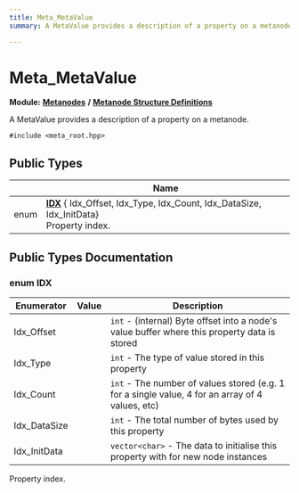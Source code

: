 ```yaml
---
title: Meta_MetaValue
summary: A MetaValue provides a description of a property on a metanode. 

---
```


# Meta_MetaValue

**Module:** **[Metanodes](../Modules/group__api__metanodes.mdx)** **/** **[Metanode Structure Definitions](../Modules/group__api__metadefs.mdx)**



A MetaValue provides a description of a property on a metanode. 


`#include <meta_root.hpp>`

## Public Types

|                | Name           |
| -------------- | -------------- |
| enum| **[IDX](../Classes/struct_meta___meta_value.mdx#enum-idx)** { Idx_Offset, Idx_Type, Idx_Count, Idx_DataSize, Idx_InitData}<br />Property index.  |

## Public Types Documentation

### enum IDX

| Enumerator | Value | Description |
| ---------- | ----- | ----------- |
| Idx_Offset | | `int` - (internal) Byte offset into a node's value buffer where this property data is stored   |
| Idx_Type | | `int` - The type of value stored in this property   |
| Idx_Count | | `int` - The number of values stored (e.g. 1 for a single value, 4 for an array of 4 values, etc)   |
| Idx_DataSize | | `int` - The total number of bytes used by this property   |
| Idx_InitData | | `vector<char>` - The data to initialise this property with for new node instances   |



Property index. 


